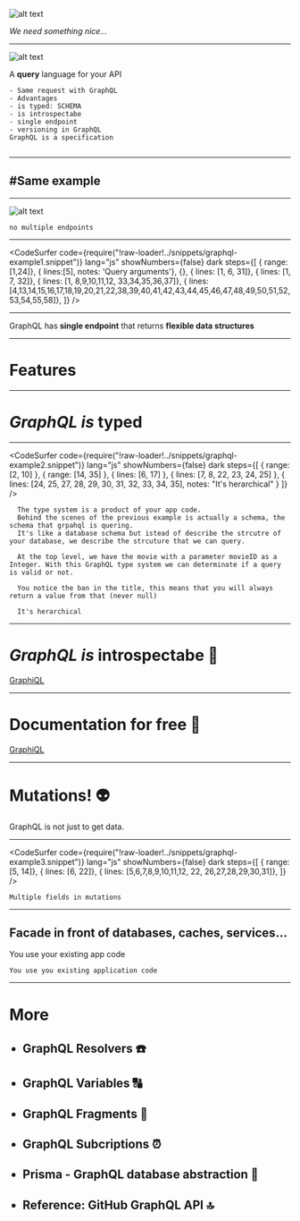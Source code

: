 
![alt text](./images/searching.svg "Searching")

_We need something nice..._

---


![alt text](./images/graphql-logo.png "GraphQL Logo")

A **query** language for your API

```notes
- Same request with GraphQL
- Advantages
- is typed: SCHEMA
- is introspectabe
- single endpoint
- versioning in GraphQL
GraphQL is a specification


```

---

## #Same example

---


![alt text](./images/mobile-graphql.svg "Mobile GraphQL")

```notes
no multiple endpoints
```

---

<CodeSurfer
  code={require("!raw-loader!../snippets/graphql-example1.snippet")}
  lang="js"
  showNumbers={false}
  dark
  steps={[
		{ range: [1,24]},
        { lines:[5], notes: 'Query arguments'},
        {},
        { lines: [1, 6, 31]},
        { lines: [1, 7, 32]},
        { lines: [1, 8,9,10,11,12, 33,34,35,36,37]},
        { lines: [4,13,14,15,16,17,18,19,20,21,22,38,39,40,41,42,43,44,45,46,47,48,49,50,51,52,53,54,55,58]},
	]}
/>

---


GraphQL has **single endpoint** that returns **flexible data structures**

---

# Features

---

# _GraphQL is_ typed


---

<CodeSurfer
  code={require("!raw-loader!../snippets/graphql-example2.snippet")}
  lang="js"
  showNumbers={false}
  dark
  steps={[
		{ 
      range: [2, 10]
    },
    {
      range: [14, 35]
    },
    {
      lines: [6, 17]
    },
    {
      lines: [7, 8, 22, 23, 24, 25]
    }, {
      lines: [24, 25, 27, 28, 29, 30, 31, 32, 33, 34, 35], notes: "It's herarchical"
    }
	]}
/>

```notes
  The type system is a product of your app code.
  Behind the scenes of the previous example is actually a schema, the schema that grpahql is quering.
  It's like a database schema but istead of describe the strcutre of your database, we describe the strcuture that we can query.

  At the top level, we have the movie with a parameter movieID as a Integer. With this GraphQL type system we can determinate if a query is valid or not.
  
  You notice the ban in the title, this means that you will always return a value from that (never null)
  
  It's herarchical
```

---

# _GraphQL is_ introspectabe 🔎

[GraphiQL](https://etmdb.com/graphql?query=%7B%0A%20%20hello%0A%7D%0A)

---

# Documentation for free 📖

[GraphiQL](https://etmdb.com/graphql?query=%7B%0A%20%20hello%0A%7D%0A)

---

# Mutations! 👽

GraphQL is not just to get data.

---

<CodeSurfer
  code={require("!raw-loader!../snippets/graphql-example3.snippet")}
  lang="js"
  showNumbers={false}
  dark
  steps={[
    { range: [5, 14]},
    { lines: [6, 22]},
    { lines: [5,6,7,8,9,10,11,12, 22, 26,27,28,29,30,31]},
  ]}
/>


```notes
Multiple fields in mutations
```

---

## Facade in front of databases, caches, services...

You use your existing app code

```notes
You use you existing application code
```

---

# More

<ul className="appear-list">
  <Appear>
    <h2><li>GraphQL Resolvers ☎️</li></h2>
    <h2><li>GraphQL Variables 🔠</li></h2>
    <h2><li>GraphQL Fragments 📃</li></h2>
    <h2><li>GraphQL Subcriptions ⏰</li></h2>
    <h2><li>Prisma - GraphQL database abstraction 💎</li></h2>
    <h2><li>Reference: GitHub GraphQL API 🔝</li></h2>
  </Appear>
</ul>